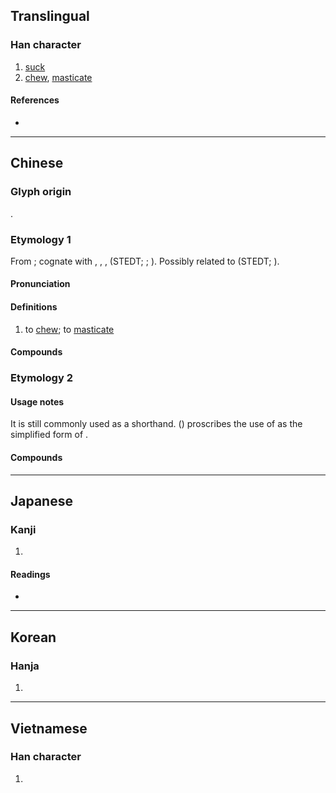 {{also|嘴}}
{{character info}}
==Translingual==

===Han character===
{{Han char|rn=30|rad=口|as=05|sn=8|four=67010|canj=RBM|ids=⿰口且}}

# [[suck]]
# [[chew]], [[masticate]]

====References====
* {{Han ref|kx=0184.030|dkj=03476|dj=0403.030|hdz=10599.170|uh=5480|ud=21632|bh=A943|bd=43331}}

----

==Chinese==

===Glyph origin===
{{Han etym}}
{{Han compound|口|且|ls=psc|c1=s|c2=p|t1=speech}}.

===Etymology 1===
{{zh-forms}}
From {{inh|zh|sit-pro|*m-dz(j)a-k/n/t/s||to eat; food; to feed; rice}}; cognate with {{cog|bo|ཟ||to eat}}, {{cog|my|စား||to eat}}, {{cog|cdm||tr=jeʔ-sa|t=to eat}}, {{cog|sit-jap|ndza||to eat}} (STEDT; {{zh-ref|Schuessler, 2007}}; {{zh-ref|Zhang, Jacques and Lai, 2019}}). Possibly related to {{och-l|餐|to eat; meal}} (STEDT; {{zh-ref|Schuessler, 2007}}).

====Pronunciation====
{{zh-pron
|m=jǔ
|c=zeoi2
|h=pfs=
|md=
|mn=xm:chú/qz:chír/zz:chó͘
|mn-t=zu1
|w=
|mc=y
|oc=y
|cat=v
}}

====Definitions====
{{zh-hanzi}}

# to [[chew]]; to [[masticate]]

====Compounds====
{{zh-der|咀嚥|咀吸口|含英咀華|咀英嚼華|咀咒|咀嚼肌|咀嚼|涵咀|白口咀咒|叱咀|吞咀|含咀|含商咀徵|含宮咀徵|含菁咀華|吱咀|咀吞|咀味|咀咂|咀唔|咀啖|咀啜|咀嚅|咀徵含商|咀片|咀臉|咀茹|咀藥|咀詠|咀譙|咀賴羅|咀齧|啜咀|啜英咀華|噍咀|嚼咀|嚼鐵咀金|循咀|耐人咀嚼|龍雕鳳咀}}

===Etymology 2===
{{zh-see|嘴|sgssv}}

====Usage notes====
It is still commonly used as a shorthand. ''{{w|Xiandai Hanyu Guifan Cidian}}'' ({{lw|zh|pref=《|现代汉语规范词典|suf=》}}) proscribes the use of {{lang|zh|咀}} as the simplified form of {{l|zh|嘴}}.

====Compounds====
{{zh-der|喻咀|秦咀|尖沙咀}}

----

==Japanese==

===Kanji===
{{ja-kanji|grade=|rs=口05}}

# {{rfdef|ja|sort=口05}}

====Readings====
* {{ja-readings|goon=ぞ|kanon=しょ|kanyoon=そ|kun=か-む}}

----

==Korean==

===Hanja===
{{ko-hanja|hangeul=저|rv=jeo|mr=chŏ}}

# {{rfdef|ko|sort=口05}}

----

==Vietnamese==

===Han character===
{{vi-readings|reading=trớ|rs=口05}}

# {{rfdef|vi}}